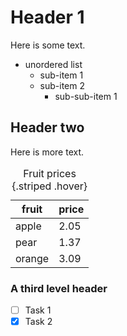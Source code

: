 # Header 1

Here is some text.

* unordered list
    + sub-item 1
    + sub-item 2
        - sub-sub-item 1

## Header two

Here is more text.


| fruit  | price  |
|--------|--------|
| apple  | 2.05   |
| pear   | 1.37   |
| orange | 3.09   |

: Fruit prices {.striped .hover}

### A third level header

- [ ] Task 1
- [x] Task 2



<!-- Coolors Palette Widget -->
<script src="https://coolors.co/palette-widget/widget.js"></script>
<script data-id="047752929704321745">new CoolorsPaletteWidget("047752929704321745", ["003554","d9831f","469408","029acf","9b479f"]); </script>